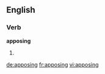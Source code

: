 
==English==

===Verb===
'''apposing'''

# {{present participle of|appose}}

[[de:apposing]]
[[fr:apposing]]
[[vi:apposing]]